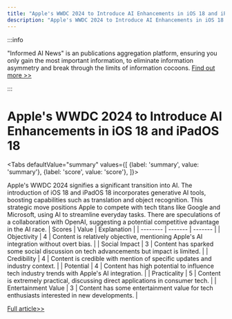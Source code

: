 ```yaml
---
title: "Apple's WWDC 2024 to Introduce AI Enhancements in iOS 18 and iPadOS 18"
description: "Apple's WWDC 2024 to Introduce AI Enhancements in iOS 18 and iPadOS 18"
---
```



:::info

"Informed AI News" is an publications aggregation platform, ensuring you only gain the most important information, to eliminate information asymmetry and break through the limits of information cocoons.  [Find out more >>](/)

:::

# Apple's WWDC 2024 to Introduce AI Enhancements in iOS 18 and iPadOS 18


<Tabs
	defaultValue="summary"
	values={[
	{label: 'summary', value: 'summary'},
	{label: 'score', value: 'score'},
]}>
<TabItem value="summary">


Apple's WWDC 2024 signifies a significant transition into AI. The introduction of iOS 18 and iPadOS 18 incorporates generative AI tools, boosting capabilities such as translation and object recognition. This strategic move positions Apple to compete with tech titans like Google and Microsoft, using AI to streamline everyday tasks. There are speculations of a collaboration with OpenAI, suggesting a potential competitive advantage in the AI race.
</TabItem>
<TabItem value="score">
	| Scores     | Value   | Explanation |
	| -------- | ------- | ------- |
	| Objectivity  | 4    | Content is relatively objective, mentioning Apple's AI integration without overt bias.    |
	| Social Impact | 3     | Content has sparked some social discussion on tech advancements but impact is limited.    |
	| Credibility    | 4    | Content is credible with mention of specific updates and industry context.    |
	| Potential    | 4    | Content has high potential to influence tech industry trends with Apple's AI integration.    |
	| Practicality    | 5    | Content is extremely practical, discussing direct applications in consumer tech.    |
	| Entertainment Value    | 3    | Content has some entertainment value for tech enthusiasts interested in new developments.    |
</TabItem>
</Tabs>

[Full article>>](https://readhub.cn/topic/8aIFLlxManQ)
